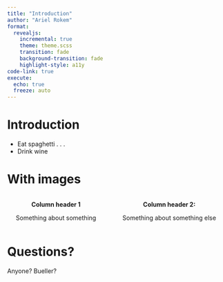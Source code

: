 ```yaml
---
title: "Introduction"
author: "Ariel Rokem"
format:
  revealjs:
    incremental: true
    theme: theme.scss
    transition: fade
    background-transition: fade
    highlight-style: a11y
code-link: true
execute:
  echo: true
  freeze: auto
---
```


# Introduction

- Eat spaghetti
. . .
- Drink wine

# With images

::: columns
::: {.column width="50%" style="text-align: center;"}

**Column header 1**

Something about something
:::

::: {.column width="50%" style="text-align: center;"}

**Column header 2:**

Something about something else
:::
:::

# Questions?

Anyone? Bueller?